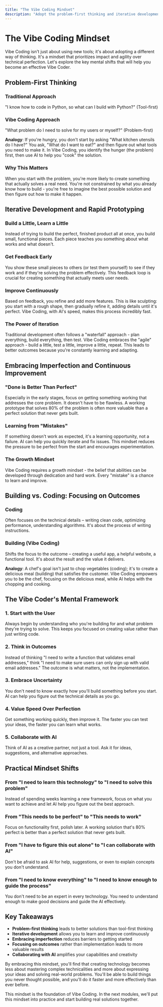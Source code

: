 ```yaml
---
title: "The Vibe Coding Mindset"
description: "Adopt the problem-first thinking and iterative development approach"
---
```


# The Vibe Coding Mindset

Vibe Coding isn't just about using new tools; it's about adopting a different way of thinking. It's a mindset that prioritizes impact and agility over technical perfection. Let's explore the key mental shifts that will help you become an effective Vibe Coder.

## Problem-First Thinking

### Traditional Approach
"I know how to code in Python, so what can I build with Python?" (Tool-first)

### Vibe Coding Approach
"What problem do I need to solve for my users or myself?" (Problem-first)

**Analogy**: If you're hungry, you don't start by asking "What kitchen utensils do I have?" You ask, "What do I want to eat?" and then figure out what tools you need to make it. In Vibe Coding, you identify the hunger (the problem) first, then use AI to help you "cook" the solution.

### Why This Matters
When you start with the problem, you're more likely to create something that actually solves a real need. You're not constrained by what you already know how to build - you're free to imagine the best possible solution and then figure out how to make it happen.

## Iterative Development and Rapid Prototyping

### Build a Little, Learn a Little
Instead of trying to build the perfect, finished product all at once, you build small, functional pieces. Each piece teaches you something about what works and what doesn't.

### Get Feedback Early
You show these small pieces to others (or test them yourself) to see if they work and if they're solving the problem effectively. This feedback loop is crucial for creating something that actually meets user needs.

### Improve Continuously
Based on feedback, you refine and add more features. This is like sculpting: you start with a rough shape, then gradually refine it, adding details until it's perfect. Vibe Coding, with AI's speed, makes this process incredibly fast.

### The Power of Iteration
Traditional development often follows a "waterfall" approach - plan everything, build everything, then test. Vibe Coding embraces the "agile" approach - build a little, test a little, improve a little, repeat. This leads to better outcomes because you're constantly learning and adapting.

## Embracing Imperfection and Continuous Improvement

### "Done is Better Than Perfect"
Especially in the early stages, focus on getting something working that addresses the core problem. It doesn't have to be flawless. A working prototype that solves 80% of the problem is often more valuable than a perfect solution that never gets built.

### Learning from "Mistakes"
If something doesn't work as expected, it's a learning opportunity, not a failure. AI can help you quickly iterate and fix issues. This mindset reduces the pressure to be perfect from the start and encourages experimentation.

### The Growth Mindset
Vibe Coding requires a growth mindset - the belief that abilities can be developed through dedication and hard work. Every "mistake" is a chance to learn and improve.

## Building vs. Coding: Focusing on Outcomes

### Coding
Often focuses on the technical details – writing clean code, optimizing performance, understanding algorithms. It's about the process of writing instructions.

### Building (Vibe Coding)
Shifts the focus to the outcome – creating a useful app, a helpful website, a functional tool. It's about the result and the value it delivers.

**Analogy**: A chef's goal isn't just to chop vegetables (coding); it's to create a delicious meal (building) that satisfies the customer. Vibe Coding empowers you to be the chef, focusing on the delicious meal, while AI helps with the chopping and cooking.

## The Vibe Coder's Mental Framework

### 1. Start with the User
Always begin by understanding who you're building for and what problem they're trying to solve. This keeps you focused on creating value rather than just writing code.

### 2. Think in Outcomes
Instead of thinking "I need to write a function that validates email addresses," think "I need to make sure users can only sign up with valid email addresses." The outcome is what matters, not the implementation.

### 3. Embrace Uncertainty
You don't need to know exactly how you'll build something before you start. AI can help you figure out the technical details as you go.

### 4. Value Speed Over Perfection
Get something working quickly, then improve it. The faster you can test your ideas, the faster you can learn what works.

### 5. Collaborate with AI
Think of AI as a creative partner, not just a tool. Ask it for ideas, suggestions, and alternative approaches.

## Practical Mindset Shifts

### From "I need to learn this technology" to "I need to solve this problem"
Instead of spending weeks learning a new framework, focus on what you want to achieve and let AI help you figure out the best approach.

### From "This needs to be perfect" to "This needs to work"
Focus on functionality first, polish later. A working solution that's 80% perfect is better than a perfect solution that never gets built.

### From "I have to figure this out alone" to "I can collaborate with AI"
Don't be afraid to ask AI for help, suggestions, or even to explain concepts you don't understand.

### From "I need to know everything" to "I need to know enough to guide the process"
You don't need to be an expert in every technology. You need to understand enough to make good decisions and guide the AI effectively.

## Key Takeaways

- **Problem-first thinking** leads to better solutions than tool-first thinking
- **Iterative development** allows you to learn and improve continuously
- **Embracing imperfection** reduces barriers to getting started
- **Focusing on outcomes** rather than implementation leads to more valuable results
- **Collaborating with AI** amplifies your capabilities and creativity

By embracing this mindset, you'll find that creating technology becomes less about mastering complex technicalities and more about expressing your ideas and solving real-world problems. You'll be able to build things you never thought possible, and you'll do it faster and more effectively than ever before.

This mindset is the foundation of Vibe Coding. In the next modules, we'll put this mindset into practice and start building real solutions together. 